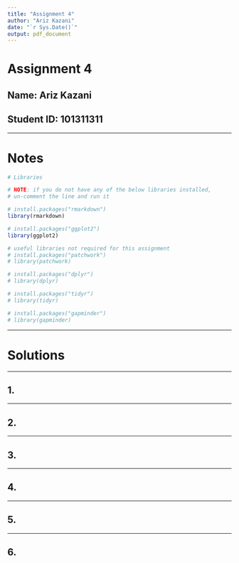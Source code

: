 ```yaml
---
title: "Assignment 4"
author: "Ariz Kazani"
date: "`r Sys.Date()`"
output: pdf_document
---
```


# Assignment 4

## Name: Ariz Kazani

## Student ID: 101311311

------------------------------------------------------------------------

# Notes

```r
# Libraries

# NOTE: if you do not have any of the below libraries installed, 
# un-comment the line and run it

# install.packages("rmarkdown")
library(rmarkdown)

# install.packages("ggplot2")
library(ggplot2)

# useful libraries not required for this assignment
# install.packages("patchwork")
# library(patchwork)

# install.packages("dplyr")
# library(dplyr)

# install.packages("tidyr")
# library(tidyr)

# install.packages("gapminder")
# library(gapminder)

```

------------------------------------------------------------------------

# Solutions

------------------------------------------------------------------------

## 1.

------------------------------------------------------------------------

## 2.

------------------------------------------------------------------------

## 3.


------------------------------------------------------------------------

## 4.

------------------------------------------------------------------------

## 5.

------------------------------------------------------------------------

## 6.
